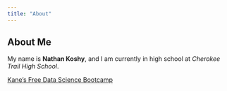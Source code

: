 ```yaml
---
title: "About"
---
```

## About Me
My name is **Nathan Koshy**, and I am currently in high school at *Cherokee Trail High School*.

[Kane's Free Data Science Bootcamp](https://bootcamp.davidkane.info)